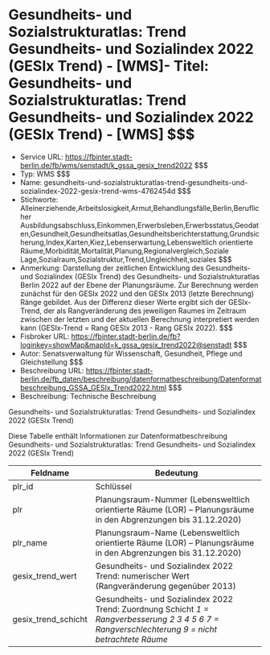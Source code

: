 # Gesundheits- und Sozialstrukturatlas: Trend Gesundheits- und Sozialindex 2022 (GESIx Trend) - [WMS]- Titel: Gesundheits- und Sozialstrukturatlas: Trend Gesundheits- und Sozialindex 2022 (GESIx Trend) - [WMS] $$$
- Service URL: https://fbinter.stadt-berlin.de/fb/wms/senstadt/k_gssa_gesix_trend2022 $$$
- Typ: WMS $$$
- Name: gesundheits-und-sozialstrukturatlas-trend-gesundheits-und-sozialindex-2022-gesix-trend-wms-4762454d $$$
- Stichworte: Alleinerziehende,Arbeitslosigkeit,Armut,Behandlungsfälle,Berlin,Beruflicher Ausbildungsabschluss,Einkommen,Erwerbsleben,Erwerbsstatus,Geodaten,Gesundheit,Gesundheitsatlas,Gesundheitsberichterstattung,Grundsicherung,Index,Karten,Kiez,Lebenserwartung,Lebensweltlich orientierte Räume,Morbidität,Mortalität,Planung,Regionalvergleich,Soziale Lage,Sozialraum,Sozialstruktur,Trend,Ungleichheit,soziales $$$
- Anmerkung: Darstellung der zeitlichen Entwicklung des Gesundheits- und Sozialindex (GESIx Trend) des Gesundheits- und Sozialstrukturatlas Berlin 2022 auf der Ebene der Planungsräume. Zur Berechnung werden zunächst für den GESIx 2022 und den GESIx 2013 (letzte Berechnung) Ränge gebildet. Aus der Differenz dieser Werte ergibt sich der GESIx-Trend, der als Rangveränderung des jeweiligen Raumes im Zeitraum zwischen der letzten und der aktuellen Berechnung interpretiert werden kann (GESIx-Trend = Rang GESIx 2013 - Rang GESIx 2022). $$$
- Fisbroker URL: https://fbinter.stadt-berlin.de/fb?loginkey=showMap&mapId=k_gssa_gesix_trend2022@senstadt $$$
- Autor: Senatsverwaltung für Wissenschaft, Gesundheit, Pflege und Gleichstellung $$$
- Beschreibung URL: https://fbinter.stadt-berlin.de/fb_daten/beschreibung/datenformatbeschreibung/Datenformatbeschreibung_GSSA_GESIx_Trend2022.html $$$
- Beschreibung: Technische Beschreibung 

Gesundheits- und Sozialstrukturatlas: Trend Gesundheits- und Sozialindex 2022 (GESIx Trend)

Diese Tabelle enthält Informationen zur Datenformatbeschreibung Gesundheits- und Sozialstrukturatlas: Trend Gesundheits- und Sozialindex 2022 (GESIx Trend)

| Feldname              | Bedeutung                                                                                                                                                      |
| --------------------- | -------------------------------------------------------------------------------------------------------------------------------------------------------------- |
| plr\_id               | Schlüssel                                                                                                                                                      |
| plr                   | Planungsraum-Nummer (Lebensweltlich orientierte Räume (LOR) – Planungsräume in den Abgrenzungen bis 31.12.2020)                                                |
| plr\_name             | Planungsraum-Name (Lebensweltlich orientierte Räume (LOR) – Planungsräume in den Abgrenzungen bis 31.12.2020)                                                  |
| gesix\_trend\_wert    | Gesundheits- und Sozialindex 2022 Trend: numerischer Wert (Rangveränderung gegenüber 2013)                                                                     |
| gesix\_trend\_schicht | Gesundheits- und Sozialindex 2022 Trend: Zuordnung Schicht _1 = Rangverbesserung_ _2_ _3_ _4_ _5_ _6_ _7 = Rangverschlechterung_ _9 = nicht betrachtete Räume_ | $$$
